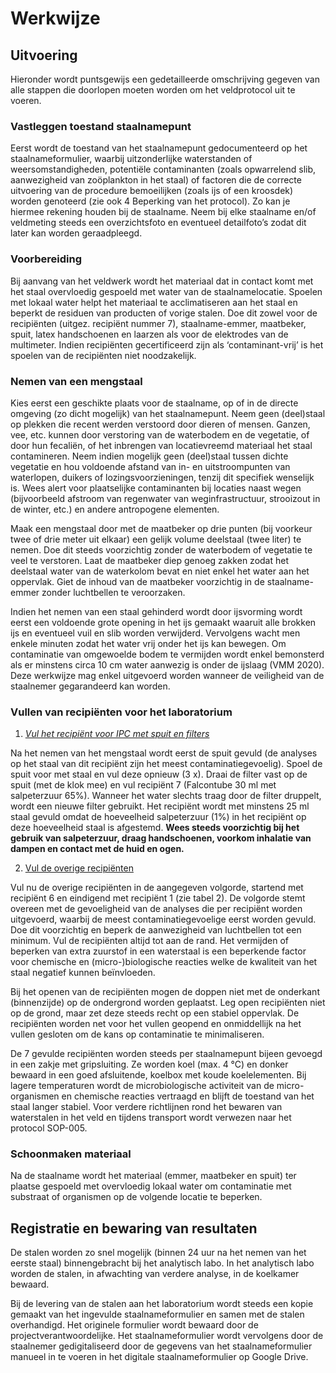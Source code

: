 # Werkwijze

## Uitvoering

Hieronder wordt puntsgewijs een gedetailleerde omschrijving gegeven van alle stappen die doorlopen moeten worden om het veldprotocol uit te voeren.

### **Vastleggen toestand staalnamepunt**

Eerst wordt de toestand van het staalnamepunt gedocumenteerd op het staalnameformulier, waarbij uitzonderlijke waterstanden of weersomstandigheden, potentiële contaminanten (zoals opwarrelend slib, aanwezigheid van zoöplankton in het staal) of factoren die de correcte uitvoering van de procedure bemoeilijken (zoals ijs of een kroosdek) worden genoteerd (zie ook 4 Beperking van het protocol). Zo kan je hiermee rekening houden bij de staalname. Neem bij elke staalname en/of veldmeting steeds een overzichtsfoto en eventueel detailfoto's zodat dit later kan worden geraadpleegd.

### **Voorbereiding**

Bij aanvang van het veldwerk wordt het materiaal dat in contact komt met het staal overvloedig gespoeld met water van de staalnamelocatie. Spoelen met lokaal water helpt het materiaal te acclimatiseren aan het staal en beperkt de residuen van producten of vorige stalen. Doe dit zowel voor de recipiënten (uitgez. recipiënt nummer 7), staalname-emmer, maatbeker, spuit, latex handschoenen en laarzen als voor de elektrodes van de multimeter. Indien recipiënten gecertificeerd zijn als 'contaminant-vrij' is het spoelen van de recipiënten niet noodzakelijk.

### **Nemen van een mengstaal**

Kies eerst een geschikte plaats voor de staalname, op of in de directe omgeving (zo dicht mogelijk) van het staalnamepunt. Neem geen (deel)staal op plekken die recent werden verstoord door dieren of mensen. Ganzen, vee, etc. kunnen door verstoring van de waterbodem en de vegetatie, of door hun fecaliën, of het inbrengen van locatievreemd materiaal het staal contamineren. Neem indien mogelijk geen (deel)staal tussen dichte vegetatie en hou voldoende afstand van in- en uitstroompunten van waterlopen, duikers of lozingsvoorzieningen, tenzij dit specifiek wenselijk is. Wees alert voor plaatselijke contaminanten bij locaties naast wegen (bijvoorbeeld afstroom van regenwater van weginfrastructuur, strooizout in de winter, etc.) en andere antropogene elementen.

Maak een mengstaal door met de maatbeker op drie punten (bij voorkeur twee of drie meter uit elkaar) een gelijk volume deelstaal (twee liter) te nemen. Doe dit steeds voorzichtig zonder de waterbodem of vegetatie te veel te verstoren. Laat de maatbeker diep genoeg zakken zodat het deelstaal water van de waterkolom bevat en niet enkel het water aan het oppervlak. Giet de inhoud van de maatbeker voorzichtig in de staalname-emmer zonder luchtbellen te veroorzaken.

Indien het nemen van een staal gehinderd wordt door ijsvorming wordt eerst een voldoende grote opening in het ijs gemaakt waaruit alle brokken ijs en eventueel vuil en slib worden verwijderd. Vervolgens wacht men enkele minuten zodat het water vrij onder het ijs kan bewegen. Om contaminatie van omgewoelde bodem te vermijden wordt enkel bemonsterd als er minstens circa 10 cm water aanwezig is onder de ijslaag (VMM 2020). Deze werkwijze mag enkel uitgevoerd worden wanneer de veiligheid van de staalnemer gegarandeerd kan worden.

### **Vullen van recipiënten voor het laboratorium**

1.  [*Vul het recipiënt voor IPC met spuit en filters*]{.underline}

Na het nemen van het mengstaal wordt eerst de spuit gevuld (de analyses op het staal van dit recipiënt zijn het meest contaminatiegevoelig). Spoel de spuit voor met staal en vul deze opnieuw (3 x). Draai de filter vast op de spuit (met de klok mee) en vul recipiënt 7 (Falcontube 30 ml met salpeterzuur 65%). Wanneer het water slechts traag door de filter druppelt, wordt een nieuwe filter gebruikt. Het recipiënt wordt met minstens 25 ml staal gevuld omdat de hoeveelheid salpeterzuur (1%) in het recipiënt op deze hoeveelheid staal is afgestemd. **Wees steeds voorzichtig bij het gebruik van salpeterzuur, draag handschoenen, voorkom inhalatie van dampen en contact met de huid en ogen.**

2.  [Vul de overige recipiënten]{.underline}

Vul nu de overige recipiënten in de aangegeven volgorde, startend met recipiënt 6 en eindigend met recipiënt 1 (zie tabel 2). De volgorde stemt overeen met de gevoeligheid van de analyses die per recipiënt worden uitgevoerd, waarbij de meest contaminatiegevoelige eerst worden gevuld. Doe dit voorzichtig en beperk de aanwezigheid van luchtbellen tot een minimum. Vul de recipiënten altijd tot aan de rand. Het vermijden of beperken van extra zuurstof in een waterstaal is een beperkende factor voor chemische en (micro-)biologische reacties welke de kwaliteit van het staal negatief kunnen beïnvloeden.

Bij het openen van de recipiënten mogen de doppen niet met de onderkant (binnenzijde) op de ondergrond worden geplaatst. Leg open recipiënten niet op de grond, maar zet deze steeds recht op een stabiel oppervlak. De recipiënten worden net voor het vullen geopend en onmiddellijk na het vullen gesloten om de kans op contaminatie te minimaliseren.

De 7 gevulde recipiënten worden steeds per staalnamepunt bijeen gevoegd in een zakje met gripsluiting. Ze worden koel (max. 4 °C) en donker bewaard in een goed afsluitende, koelbox met koude koelelementen. Bij lagere temperaturen wordt de microbiologische activiteit van de micro-organismen en chemische reacties vertraagd en blijft de toestand van het staal langer stabiel. Voor verdere richtlijnen rond het bewaren van waterstalen in het veld en tijdens transport wordt verwezen naar het protocol SOP-005.

### **Schoonmaken materiaal**

Na de staalname wordt het materiaal (emmer, maatbeker en spuit) ter plaatse gespoeld met overvloedig lokaal water om contaminatie met substraat of organismen op de volgende locatie te beperken.

## Registratie en bewaring van resultaten

De stalen worden zo snel mogelijk (binnen 24 uur na het nemen van het eerste staal) binnengebracht bij het analytisch labo. In het analytisch labo worden de stalen, in afwachting van verdere analyse, in de koelkamer bewaard.

Bij de levering van de stalen aan het laboratorium wordt steeds een kopie gemaakt van het ingevulde staalnameformulier en samen met de stalen overhandigd. Het originele formulier wordt bewaard door de projectverantwoordelijke. Het staalnameformulier wordt vervolgens door de staalnemer gedigitaliseerd door de gegevens van het staalnameformulier manueel in te voeren in het digitale staalnameformulier op Google Drive.
